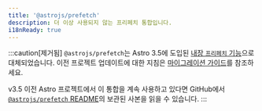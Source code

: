 ```yaml
---
title: '@astrojs/prefetch'
description: 더 이상 사용되지 않는 프리페치 통합입니다.
i18nReady: true
---
```


:::caution[제거됨]
`@astrojs/prefetch`는 Astro 3.5에 도입된 [내장 `프리페치` 기능](/ko/guides/prefetch/)으로 대체되었습니다. 이전 프로젝트 업데이트에 대한 지침은 [마이그레이션 가이드](/ko/guides/prefetch/#migrating-from-astrojsprefetch)를 참조하세요.

v3.5 이전 Astro 프로젝트에서 이 통합을 계속 사용하고 있다면 GitHub에서 [`@astrojs/prefetch` README](https://github.com/withastro/astro/blob/c47478bbf6b21973419f25234c68efb59466b368/packages%2Fintegrations%2Fprefetch%2FREADME.md)의 보관된 사본을 읽을 수 있습니다.
:::
